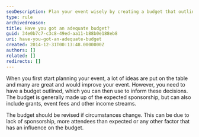 ```yaml
---
seoDescription: Plan your event wisely by creating a budget that outlines expected sponsorship and income streams, ensuring informed decisions.
type: rule
archivedreason:
title: Have you got an adequate budget?
guid: 34e0b7c7-c3c8-49ed-aa11-b88b0e188eb8
uri: have-you-got-an-adequate-budget
created: 2014-12-31T00:13:48.0000000Z
authors: []
related: []
redirects: []
---
```


When you first start planning your event, a lot of ideas are put on the table and many are great and would improve your event.
However, you need to have a budget outlined, which you can then use to inform these decisions. The budget is generally made up of the expected sponsorship, but can also include grants, event fees and other income streams.

The budget should be revised if circumstances change. This can be due to lack of sponsorship, more attendees than expected or any other factor that has an influence on the budget.